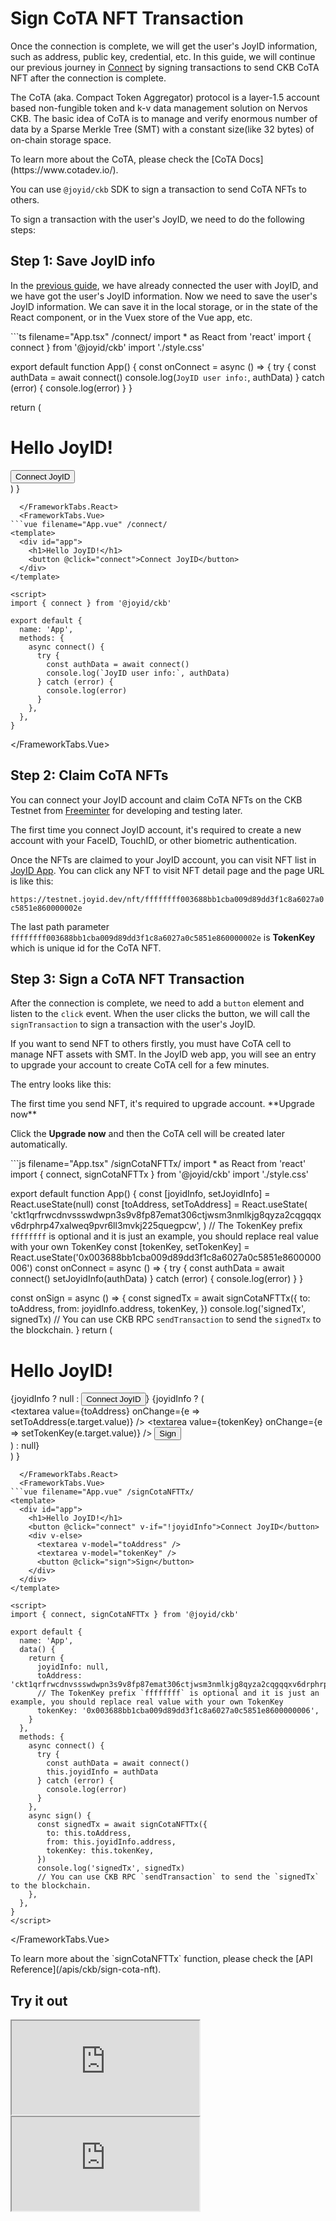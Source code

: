 # Sign CoTA NFT Transaction

Once the connection is complete, we will get the user's JoyID information, such as address, public key, credential, etc. In this guide, we will continue our previous journey in [Connect](/guide/ckb/connect) by signing transactions to send CKB CoTA NFT after the connection is complete.

The CoTA (aka. Compact Token Aggregator) protocol is a layer-1.5 account based non-fungible token and k-v data management solution on Nervos CKB. The basic idea of CoTA is to manage and verify enormous number of data by a Sparse Merkle Tree (SMT) with a constant size(like 32 bytes) of on-chain storage space.


<Callout emoji="ℹ️" type="info">
To learn more about the CoTA, please check the [CoTA Docs](https://www.cotadev.io/).
</Callout>


You can use `@joyid/ckb` SDK to sign a transaction to send CoTA NFTs to others.

To sign a transaction with the user's JoyID, we need to do the following steps:

## Step 1: Save JoyID info

In the [previous guide](/guide/ckb/connect), we have already connected the user with JoyID, and we have got the user's JoyID information. Now we need to save the user's JoyID information. We can save it in the local storage, or in the state of the React component, or in the Vuex store of the Vue app, etc.


<FrameworkTabs>
  <FrameworkTabs.React>
```ts filename="App.tsx" /connect/
import * as React from 'react'
import { connect } from '@joyid/ckb'
import './style.css'

export default function App() {
  const onConnect = async () => {
    try {
      const authData = await connect()
      console.log(`JoyID user info:`, authData)
    } catch (error) {
      console.log(error)
    }
  }

  return (
    <div>
      <h1>Hello JoyID!</h1>
      <button onClick={onConnect}>Connect JoyID</button>
    </div>
  )
}
```
  </FrameworkTabs.React>
  <FrameworkTabs.Vue>
```vue filename="App.vue" /connect/
<template>
  <div id="app">
    <h1>Hello JoyID!</h1>
    <button @click="connect">Connect JoyID</button>
  </div>
</template>

<script>
import { connect } from '@joyid/ckb'

export default {
  name: 'App',
  methods: {
    async connect() {
      try {
        const authData = await connect()
        console.log(`JoyID user info:`, authData)
      } catch (error) {
        console.log(error)
      }
    },
  },
}
```

  </FrameworkTabs.Vue>
</FrameworkTabs>


## Step 2: Claim CoTA NFTs

You can connect your JoyID account and claim CoTA NFTs on the CKB Testnet from [Freeminter](https://free.nftbox.me/) for developing and testing later.

<Callout emoji="ℹ️" type="info">
The first time you connect JoyID account, it's required to create a new account with your FaceID, TouchID, or other biometric authentication.
</Callout>


Once the NFTs are claimed to your JoyID account, you can visit NFT list in [JoyID App](https://app.joy.id). You can click any NFT to visit NFT detail page and the page URL is like this:

`https://testnet.joyid.dev/nft/ffffffff003688bb1cba009d89dd3f1c8a6027a0c5851e860000002e`

The last path parameter `ffffffff003688bb1cba009d89dd3f1c8a6027a0c5851e860000002e` is **TokenKey** which is unique id for the CoTA NFT.

## Step 3: Sign a CoTA NFT Transaction

After the connection is complete, we need to add a `button` element and listen to the `click` event. When the user clicks the button, we will call the `signTransaction` to sign a transaction with the user's JoyID.

If you want to send NFT to others firstly, you must have CoTA cell to manage NFT assets with SMT. In the JoyID web app, you will see an entry to upgrade your account to create CoTA cell for a few minutes.

The entry looks like this:

<Callout emoji="ℹ️" type="info">
The first time you send NFT, it's required to upgrade account. **Upgrade now**
</Callout>

Click the **Upgrade now** and then the CoTA cell will be created later automatically.

<FrameworkTabs>
  <FrameworkTabs.React>
```js filename="App.tsx" /signCotaNFTTx/
import * as React from 'react'
import { connect, signCotaNFTTx } from '@joyid/ckb'
import './style.css'

export default function App() {
  const [joyidInfo, setJoyidInfo] = React.useState(null)
  const [toAddress, setToAddress] = React.useState(
    'ckt1qrfrwcdnvssswdwpn3s9v8fp87emat306ctjwsm3nmlkjg8qyza2cqgqqxv6drphrp47xalweq9pvr6ll3mvkj225quegpcw',
  )
  // The TokenKey prefix `ffffffff` is optional and it is just an example, you should replace real value with your own TokenKey
  const [tokenKey, setTokenKey] = React.useState('0x003688bb1cba009d89dd3f1c8a6027a0c5851e8600000006')
  const onConnect = async () => {
    try {
      const authData = await connect()
      setJoyidInfo(authData)
    } catch (error) {
      console.log(error)
    }
  }

  const onSign = async () => {
    const signedTx = await signCotaNFTTx({
      to: toAddress,
      from: joyidInfo.address,
      tokenKey,
    })
    console.log('signedTx', signedTx)
    // You can use CKB RPC `sendTransaction` to send the `signedTx` to the blockchain.
  }
  return (
    <div>
      <h1>Hello JoyID!</h1>
      {joyidInfo ? null : <button onClick={onConnect}>Connect JoyID</button>}
      {joyidInfo ? (
        <div>
          <textarea value={toAddress} onChange={e => setToAddress(e.target.value)} />
          <textarea value={tokenKey} onChange={e => setTokenKey(e.target.value)} />
          <button onClick={onSign}>Sign</button>
        </div>
      ) : null}
    </div>
  )
}
```
  </FrameworkTabs.React>
  <FrameworkTabs.Vue>
```vue filename="App.vue" /signCotaNFTTx/
<template>
  <div id="app">
    <h1>Hello JoyID!</h1>
    <button @click="connect" v-if="!joyidInfo">Connect JoyID</button>
    <div v-else>
      <textarea v-model="toAddress" />
      <textarea v-model="tokenKey" />
      <button @click="sign">Sign</button>
    </div>
  </div>
</template>

<script>
import { connect, signCotaNFTTx } from '@joyid/ckb'

export default {
  name: 'App',
  data() {
    return {
      joyidInfo: null,
      toAddress: 'ckt1qrfrwcdnvssswdwpn3s9v8fp87emat306ctjwsm3nmlkjg8qyza2cqgqqxv6drphrp47xalweq9pvr6ll3mvkj225quegpcw',
      // The TokenKey prefix `ffffffff` is optional and it is just an example, you should replace real value with your own TokenKey
      tokenKey: '0x003688bb1cba009d89dd3f1c8a6027a0c5851e8600000006',
    }
  },
  methods: {
    async connect() {
      try {
        const authData = await connect()
        this.joyidInfo = authData
      } catch (error) {
        console.log(error)
      }
    },
    async sign() {
      const signedTx = await signCotaNFTTx({
        to: this.toAddress,
        from: this.joyidInfo.address,
        tokenKey: this.tokenKey,
      })
      console.log('signedTx', signedTx)
      // You can use CKB RPC `sendTransaction` to send the `signedTx` to the blockchain.
    },
  },
}
</script>
```

  </FrameworkTabs.Vue>
</FrameworkTabs>

<Callout emoji="ℹ️" type="info">
To learn more about the `signCotaNFTTx` function, please check the [API Reference](/apis/ckb/sign-cota-nft).
</Callout>


## Try it out

<FrameworkTabs>
  <FrameworkTabs.React>
    <iframe  className="sandbox" src="https://stackblitz.com/edit/react-joyid-ckb-sign-nft-tx?embed=1&file=App.tsx&view=preview" ></iframe>
  </FrameworkTabs.React>
  <FrameworkTabs.Vue>
    <iframe  className="sandbox" src="https://stackblitz.com/edit/vue-joyid-ckb-sign-nft-tx?embed=1&file=App.vue&view=preview" ></iframe>
  </FrameworkTabs.Vue>
</FrameworkTabs>
